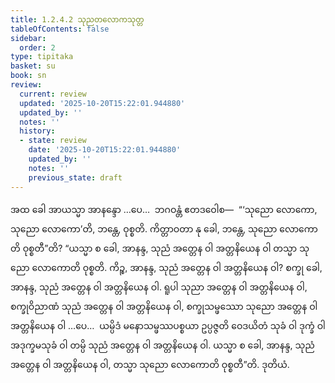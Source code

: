 ```yaml
---
title: 1.2.4.2 သုညတလောကသုတ္တ
tableOfContents: false
sidebar:
  order: 2
type: tipitaka
basket: su
book: sn
review:
  current: review
  updated: '2025-10-20T15:22:01.944880'
  updated_by: ''
  notes: ''
  history:
  - state: review
    date: '2025-10-20T15:22:01.944880'
    updated_by: ''
    notes: ''
    previous_state: draft
---
```



<DynamicBreadcrumb />


<ReviewStatus review={frontmatter.review} showDetails={true} />

<HypothesisAnnotation frontmatter={frontmatter} />

<Division number="85" book="sn" e="ch" v="18" p="294">

<Paragraph number="357" book="sn">
အထ ခေါ အာယသ္မာ အာနန္ဒော …ပေ…  ဘဂဝန္တံ ဧတဒဝေါစ—  “‘သုညော လောကော, သုညော လောကော’တိ, ဘန္တေ, ဝုစ္စတိ. ကိတ္တာဝတာ နု ခေါ, ဘန္တေ, သုညော လောကောတိ ဝုစ္စတီ”တိ? “ယသ္မာ စ ခေါ, အာနန္ဒ, သုညံ အတ္တေန ဝါ အတ္တနိယေန ဝါ တသ္မာ သုညော လောကောတိ ဝုစ္စတိ. ကိဉ္စ, အာနန္ဒ, သုညံ အတ္တေန ဝါ အတ္တနိယေန ဝါ? စက္ခု ခေါ, အာနန္ဒ, သုညံ အတ္တေန ဝါ အတ္တနိယေန ဝါ. ရူပါ သုညာ အတ္တေန ဝါ အတ္တနိယေန ဝါ, စက္ခုဝိညာဏံ သုညံ အတ္တေန ဝါ အတ္တနိယေန ဝါ, စက္ခုသမ္ဖဿော သုညော အတ္တေန ဝါ အတ္တနိယေန ဝါ …ပေ…  ယမ္ပိဒံ မနောသမ္ဖဿပစ္စယာ ဥပ္ပဇ္ဇတိ ဝေဒယိတံ သုခံ ဝါ ဒုက္ခံ ဝါ အဒုက္ခမသုခံ ဝါ တမ္ပိ သုညံ အတ္တေန ဝါ အတ္တနိယေန ဝါ. ယသ္မာ စ ခေါ, အာနန္ဒ, သုညံ အတ္တေန ဝါ အတ္တနိယေန ဝါ, တသ္မာ သုညော လောကောတိ ဝုစ္စတီ”တိ.

</Paragraph>
</Division>

<Paragraph number="358" type="center" book="sn">
ဒုတိယံ.
</Paragraph>